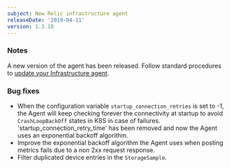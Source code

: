 ```yaml
---
subject: New Relic infrastructure agent
releaseDate: '2019-04-11'
version: 1.3.18
---
```


### Notes

A new version of the agent has been released. Follow standard procedures to [update your Infrastructure agent](/docs/infrastructure/new-relic-infrastructure/installation/update-infrastructure-agent).

### Bug fixes

* When the configuration variable `startup_connection_retries` is set to -1, the Agent will keep checking forever the connectivity at startup to avoid `CrashLoopBackOff` states in K8S in case of failures. 'startup_connection_retry_time' has been removed and now the Agent uses an exponential backoff algorithm.
* Improve the exponential backoff algorithm the Agent uses when posting metrics fails due to a non 2xx request response.
* Filter duplicated device entries in the `StorageSample`.
